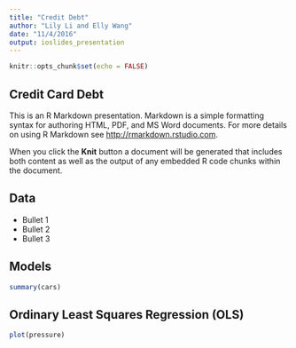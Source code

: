 ```yaml
---
title: "Credit Debt"
author: "Lily Li and Elly Wang"
date: "11/4/2016"
output: ioslides_presentation
---
```


```r
knitr::opts_chunk$set(echo = FALSE)
```

## Credit Card Debt

This is an R Markdown presentation. Markdown is a simple formatting syntax for authoring HTML, PDF, and MS Word documents. For more details on using R Markdown see <http://rmarkdown.rstudio.com>.

When you click the **Knit** button a document will be generated that includes both content as well as the output of any embedded R code chunks within the document.

## Data

- Bullet 1
- Bullet 2
- Bullet 3

## Models

```r
summary(cars)
```

## Ordinary Least Squares Regression (OLS)

```r
plot(pressure)
```

